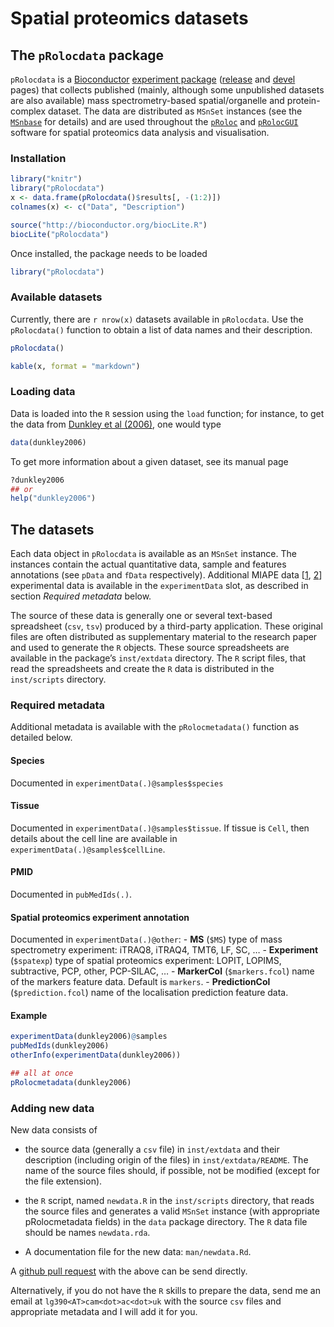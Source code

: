 Spatial proteomics datasets
============================

## The `pRolocdata` package

`pRolocdata` is a [Bioconductor](http://bioconductor.org/)
[experiment package](http://bioconductor.org/packages/release/BiocViews.html#___ExperimentData)
([release](http://bioconductor.org/packages/release/data/experiment/html/pRolocdata.html)
and
[devel](http://bioconductor.org/packages/devel/data/experiment/html/pRolocdata.html)
pages) that collects published (mainly, although some unpublished
datasets are also available) mass spectrometry-based spatial/organelle
and protein-complex dataset. The data are distributed as `MSnSet`
instances (see the
[`MSnbase`](http://www.bioconductor.org/packages/release/bioc/html/MSnbase.html)
for details) and are used throughout the
[`pRoloc`](http://bioconductor.org/packages/release/data/experiment/html/pRolocdata.html)
and
[`pRolocGUI`](http://bioconductor.org/packages/devel/bioc/html/pRolocGUI.html)
software for spatial proteomics data analysis and visualisation.

### Installation

```r
library("knitr")
library("pRolocdata")
x <- data.frame(pRolocdata()$results[, -(1:2)])
colnames(x) <- c("Data", "Description")
```

```r
source("http://bioconductor.org/biocLite.R")
biocLite("pRolocdata")
```

Once installed, the package needs to be loaded

```r
library("pRolocdata")
```

### Available datasets

Currently, there are `r nrow(x)` datasets available in
`pRolocdata`. Use the `pRolocdata()` function to obtain a list of data
names and their description.

```r
pRolocdata()
```

```r
kable(x, format = "markdown")
```
### Loading data

Data is loaded into the `R` session using the `load` function; for
instance, to get the data from
[Dunkley et al (2006)](http://www.pnas.org/content/103/17/6518.abstract),
one would type

```r
data(dunkley2006)
```

To get more information about a given dataset, see its manual page

```r
?dunkley2006
## or
help("dunkley2006")
```

## The datasets

Each data object in `pRolocdata` is available as an `MSnSet`
instance. The instances contain the actual quantitative data, sample
and features annotations (see `pData` and `fData`
respectively). Additional MIAPE data
[[1](https://en.wikipedia.org/wiki/Minimum_Information_About_a_Proteomics_Experiment),
[2](http://www.nature.com/nbt/journal/v25/n8/abs/nbt1329.html)]
experimental data is available in the `experimentData` slot, as
described in section *Required metadata* below.

The source of these data is generally one or several text-based
spreadsheet (`csv`, `tsv`) produced by a third-party
application. These original files are often distributed as
supplementary material to the research paper and used to generate the
`R` objects. These source spreadsheets are available in the package's
`inst/extdata` directory. The `R` script files, that read the
spreadsheets and create the `R` data is distributed in the
`inst/scripts` directory.

### Required metadata

Additional metadata is available with the `pRolocmetadata()` function
as detailed below.

#### Species
Documented in `experimentData(.)@samples$species`

#### Tissue

Documented in `experimentData(.)@samples$tissue`. If tissue is `Cell`,
then details about the cell line are available in
`experimentData(.)@samples$cellLine`.

#### PMID
Documented in `pubMedIds(.)`.

#### Spatial proteomics experiment annotation

Documented in `experimentData(.)@other`:
  - **MS** (`$MS`) type of mass spectrometry experiment: iTRAQ8,
    iTRAQ4, TMT6, LF, SC, ...
  - **Experiment** (`$spatexp`) type of spatial proteomics
    experiment: LOPIT, LOPIMS, subtractive, PCP, other, PCP-SILAC,
    ...
  - **MarkerCol** (`$markers.fcol`) name of the markers feature
    data. Default is `markers`.
  - **PredictionCol** (`$prediction.fcol`) name of the localisation
    prediction feature data.

#### Example

```r
experimentData(dunkley2006)@samples
pubMedIds(dunkley2006)
otherInfo(experimentData(dunkley2006))

## all at once
pRolocmetadata(dunkley2006)
```

### Adding new data

New data consists of

- the source data (generally a `csv` file) in `inst/extdata` and their
  description (including origin of the files) in
  `inst/extdata/README`. The name of the source files should, if
  possible, not be modified (except for the file extension).

- the `R` script, named `newdata.R` in the `inst/scripts` directory,
  that reads the source files and generates a valid `MSnSet` instance
  (with appropriate pRolocmetadata fields) in the `data` package
  directory. The `R` data file should be names `newdata.rda`.

- A documentation file for the new data: `man/newdata.Rd`.

A [github pull request](https://github.com/lgatto/pRolocdata) with the
above can be send directly. 

Alternatively, if you do not have the `R` skills to prepare the data,
send me an email at `lg390<AT>cam<dot>ac<dot>uk` with the source `csv`
files and appropriate metadata and I will add it for you.
